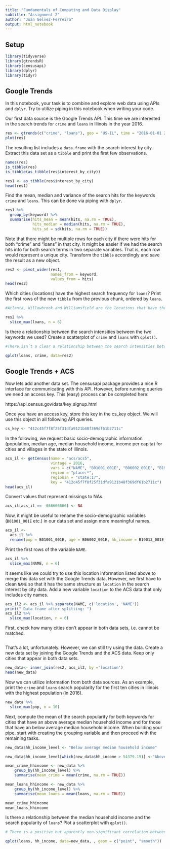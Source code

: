 ```yaml
---
title: "Fundamentals of Computing and Data Display"
subtitle: "Assignment 2"
author: "Juan Gelvez-Ferreira"
output: html_notebook
---
```


## Setup

```r
library(tidyverse)
library(gtrendsR)
library(censusapi)
library(dplyr)
library(tidyr)
```

## Google Trends

In this notebook, your task is to combine and explore web data using APIs and `dplyr`. Try to utilize piping in this notebook when writing your code.

Our first data source is the Google Trends API. This time we are interested in the search trends for `crime` and `loans` in Illinois in the year 2016.

```r
res <- gtrends(c("crime", "loans"), geo = "US-IL", time = "2016-01-01 2016-12-31", low_search_volume = TRUE)
plot(res)
```

The resulting list includes a `data.frame` with the search interest by city. Extract this data set as a `tibble` and print the first few observations.

```r
names(res)
is_tibble(res)
is_tibble(as_tibble(res$interest_by_city))

res1 <- as_tibble(res$interest_by_city)
head(res1)

```

Find the mean, median and variance of the search hits for the keywords `crime` and `loans`. This can be done via piping with `dplyr`.

```r

res1 %>% 
  group_by(keyword) %>% 
  summarise(hits_mean = mean(hits, na.rm = TRUE),
            hits_median = median(hits, na.rm = TRUE),
            hits_sd = sd(hits, na.rm = TRUE))
```

Note that there might be multiple rows for each city if there were hits for both "crime" and "loans" in that city. It might be easier if we had the search hits info for both search terms in two separate variables. That is, each row would represent a unique city. Transform the `tibble` accordingly and save the result as a new object.

```r

res2 <- pivot_wider(res1, 
                    names_from = keyword, 
                    values_from = hits)
head(res2)
```

Which cities (locations) have the highest search frequency for `loans`? Print the first rows of the new `tibble` from the previous chunk, ordered by `loans`.

```r

#Atlanta, Willowbrook and Williamsfield are the locations that have the highest search frequency for `loans`

res2 %>% 
  slice_max(loans, n = 6)
```

Is there a relationship between the search intensities between the two keywords we used? Create a scatterplot of `crime` and `loans` with `qplot()`.

```r
#There isn´t a clear a relationship between the search intensities between the crime and loans. 

qplot(loans, crime, data=res2)

```

## Google Trends + ACS

Now lets add another data set. The censusapi package provides a nice R interface for communicating with this API. However, before running queries we need an access key. This (easy) process can be completed here:

https://api.census.gov/data/key_signup.html

Once you have an access key, store this key in the cs_key object. We will use this object in all following API queries.

```r
cs_key <- "412c45f7f8f25f31dfa9121b48f369df61b2711c"
```

In the following, we request basic socio-demographic information (population, median age, median household income, income per capita) for cities and villages in the state of Illinois.

```r
acs_il <- getCensus(name = "acs/acs5",
                    vintage = 2016, 
                    vars = c("NAME", "B01001_001E", "B06002_001E", "B19013_001E", "B19301_001E"), 
                    region = "place:*", 
                    regionin = "state:17",
                    key = "412c45f7f8f25f31dfa9121b48f369df61b2711c")
head(acs_il)
```

Convert values that represent missings to NAs.

```r
acs_il[acs_il == -666666666] <- NA
```

Now, it might be useful to rename the socio-demographic variables (`B01001_001E` etc.) in our data set and assign more meaningful names. 

```r
acs_il <-
  acs_il %>%
  rename(pop = B01001_001E, age = B06002_001E, hh_income = B19013_001E, income = B19301_001E)
```

Print the first rows of the variable `NAME`.

```r
acs_il %>% 
  slice_max(NAME, n = 6)
```

It seems like we could try to use this location information listed above to merge this data set with the Google Trends data. However, we first have to clean `NAME` so that it has the same structure as `location` in the search interest by city data. Add a new variable `location` to the ACS data that only includes city names. 

```r
acs_il2 <- acs_il %>% separate(NAME, c('location', 'NAME'))
print(" Data frame after splitting: ")
acs_il2 %>% 
  slice_max(location, n = 6)

```

First, check how many cities don't appear in both data sets, i.e. cannot be matched.

```r

```

That's a lot, unfortunately. However, we can still try using the data. Create a new data set by joining the Google Trends and the ACS data. Keep only cities that appear in both data sets. 

```r
new_data<- inner_join(res2, acs_il2, by ='location')
head(new_data)
```

Now we can utilize information from both data sources. As an example, print the `crime` and `loans` search popularity for the first ten cities in Illinois with the highest population (in 2016).

```r
new_data %>% 
  slice_max(pop, n = 10)
```

Next, compute the mean of the search popularity for both keywords for cities that have an above average median household income and for those that have an below average median household income. When building your pipe, start with creating the grouping variable and then proceed with the remaining tasks.

```r

new_data$hh_income_level <- "Below average median household income"

new_data$hh_income_level[which(new_data$hh_income > 54379.19)] <-"Above average median household income"

mean_crime_hhincome <- new_data %>% 
    group_by(hh_income_level) %>% 
    summarise(mean_crime = mean(crime, na.rm = TRUE)) 

mean_loans_hhincome <- new_data %>% 
    group_by(hh_income_level) %>% 
    summarise(mean_loans = mean(loans, na.rm = TRUE))

mean_crime_hhincome
mean_loans_hhincome
```

Is there a relationship between the median household income and the search popularity of `loans`? Plot a scatterplot with `qplot()`.

```r
# There is a positive but aparently non-significant correlation between loans and household income. 

qplot(loans, hh_income, data=new_data, , geom = c("point", "smooth"))
```
